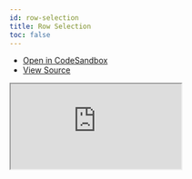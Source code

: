 ```yaml
---
id: row-selection
title: Row Selection
toc: false
---
```


- [Open in CodeSandbox](https://codesandbox.io/s/github/tannerlinsley/react-table/tree/alpha/examples/row-selection)
- [View Source](https://github.com/tannerlinsley/react-table/tree/alpha/examples/row-selection)

<iframe
  src="https://codesandbox.io/embed/github/tannerlinsley/react-table/tree/alpha/examples/row-selection?autoresize=1&fontsize=14&theme=dark"
  title="tannerlinsley/react-table: row-selection"
  sandbox="allow-forms allow-modals allow-popups allow-presentation allow-same-origin allow-scripts"
  style={{
    width: '100%',
    height: '80vh',
    border: '0',
    borderRadius: 8,
    overflow: 'hidden',
    position: 'static',
    zIndex: 0,
  }}
></iframe>

